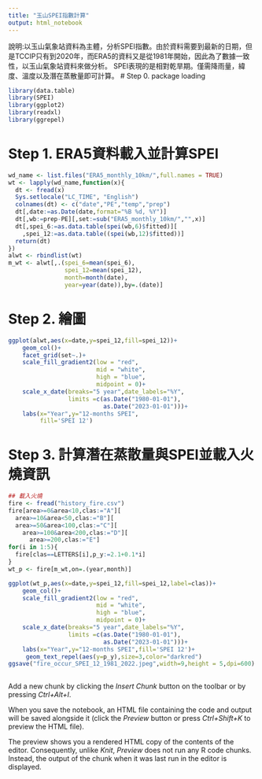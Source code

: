 ```yaml
---
title: "玉山SPEI指數計算"
output: html_notebook
---
```


說明:以玉山氣象站資料為主體，分析SPEI指數。由於資料需要到最新的日期，但是TCCIP只有到2020年，而ERA5的資料又是從1981年開始，因此為了數據一致性，以玉山氣象站資料來做分析。
SPEI表現的是相對乾旱期。僅需降雨量，緯度、溫度以及潛在蒸散量即可計算。
# Step 0. package loading
```r
library(data.table)
library(SPEI)
library(ggplot2)
library(readxl)
library(ggrepel)
```
# Step 1. ERA5資料載入並計算SPEI
```r
wd_name <- list.files("ERA5_monthly_10km/",full.names = TRUE)
wt <- lapply(wd_name,function(x){
  dt <- fread(x)
  Sys.setlocale("LC_TIME", "English")
  colnames(dt) <- c("date","PE","temp","prep")
  dt[,date:=as.Date(date,format="%B %d, %Y")]
  dt[,wb:=prep-PE][,set:=sub("ERA5_monthly_10km/","",x)]
  dt[,spei_6:=as.data.table(spei(wb,6)$fitted)][
    ,spei_12:=as.data.table((spei(wb,12)$fitted))]
  return(dt)
})
alwt <- rbindlist(wt)
m_wt <- alwt[,.(spei_6=mean(spei_6),
                spei_12=mean(spei_12),
                month=month(date),
                year=year(date)),by=.(date)]

```
# Step 2. 繪圖 
```r

ggplot(alwt,aes(x=date,y=spei_12,fill=spei_12))+
    geom_col()+
    facet_grid(set~.)+
    scale_fill_gradient2(low = "red",
                         mid = "white",
                         high = "blue",
                         midpoint = 0)+
    scale_x_date(breaks="5 year",date_labels="%Y",
                 limits =c(as.Date("1980-01-01"),
                           as.Date("2023-01-01")))+
    labs(x="Year",y="12-months SPEI",
         fill='SPEI 12')

```
# Step 3. 計算潛在蒸散量與SPEI並載入火燒資訊
```r
## 載入火燒
fire <- fread("history_fire.csv")
fire[area>=0&area<10,clas:="A"][
  area>=10&area<50,clas:="B"][
  area>=50&area<100,clas:="C"][
    area>=100&area<200,clas:="D"][
      area>=200,clas:="E"]
for(i in 1:5){
  fire[clas==LETTERS[i],p_y:=2.1+0.1*i]
}
wt_p <- fire[m_wt,on=.(year,month)]

ggplot(wt_p,aes(x=date,y=spei_12,fill=spei_12,label=clas))+
    geom_col()+
    scale_fill_gradient2(low = "red",
                         mid = "white",
                         high = "blue",
                         midpoint = 0)+
    scale_x_date(breaks="5 year",date_labels="%Y",
                 limits =c(as.Date("1980-01-01"),
                           as.Date("2023-01-01")))+
    labs(x="Year",y="12-months SPEI",fill='SPEI 12')+
     geom_text_repel(aes(y=p_y),size=3,color="darkred")
ggsave("fire_occur_SPEI_12_1981_2022.jpeg",width=9,height = 5,dpi=600)
    
```

Add a new chunk by clicking the *Insert Chunk* button on the toolbar or by pressing *Ctrl+Alt+I*.

When you save the notebook, an HTML file containing the code and output will be saved alongside it (click the *Preview* button or press *Ctrl+Shift+K* to preview the HTML file).

The preview shows you a rendered HTML copy of the contents of the editor. Consequently, unlike *Knit*, *Preview* does not run any R code chunks. Instead, the output of the chunk when it was last run in the editor is displayed.
